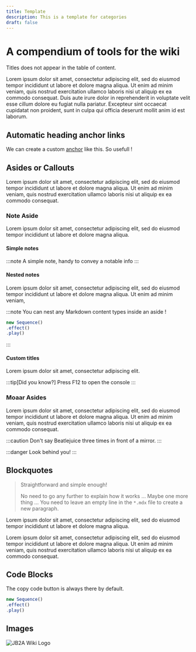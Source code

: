 ```yaml
---
title: Template
description: This is a template for categories
draft: false
---
```


# A compendium of tools for the wiki

Titles does not appear in the table of content. 

Lorem ipsum dolor sit amet, consectetur adipiscing elit, sed do eiusmod tempor incididunt ut labore et dolore magna aliqua. Ut enim ad minim veniam, quis nostrud exercitation ullamco laboris nisi ut aliquip ex ea commodo consequat. Duis aute irure dolor in reprehenderit in voluptate velit esse cillum dolore eu fugiat nulla pariatur. Excepteur sint occaecat cupidatat non proident, sunt in culpa qui officia deserunt mollit anim id est laborum.

## Automatic heading anchor links

We can create a custom [anchor](#anchor) like this. So usefull !

## Asides or Callouts

Lorem ipsum dolor sit amet, consectetur adipiscing elit, sed do eiusmod tempor incididunt ut labore et dolore magna aliqua. Ut enim ad minim veniam, quis nostrud exercitation ullamco laboris nisi ut aliquip ex ea commodo consequat.

### Note Aside

Lorem ipsum dolor sit amet, consectetur adipiscing elit, sed do eiusmod tempor incididunt ut labore et dolore magna aliqua.

#### Simple notes

:::note
A simple note, handy to convey a notable info
:::

#### Nested notes

Lorem ipsum dolor sit amet, consectetur adipiscing elit, sed do eiusmod tempor incididunt ut labore et dolore magna aliqua. Ut enim ad minim veniam,

:::note
You can nest any Markdown content types inside an aside !

```js
new Sequence()
.effect()
.play()
```
:::

#### Custom titles

Lorem ipsum dolor sit amet, consectetur adipiscing elit.

:::tip[Did you know?]
Press F12 to open the console
:::

### Moaar Asides

Lorem ipsum dolor sit amet, consectetur adipiscing elit, sed do eiusmod tempor incididunt ut labore et dolore magna aliqua. Ut enim ad minim veniam, quis nostrud exercitation ullamco laboris nisi ut aliquip ex ea commodo consequat.

:::caution
Don't say Beatlejuice three times in front of a mirror.
:::

:::danger
Look behind you!
:::

## Blockquotes

> Straightforward and simple enough!
>
> No need to go any further to explain how it works ... Maybe one more thing ... You need to leave an empty line in the `*.mdx` file to create a new paragraph.

Lorem ipsum dolor sit amet, consectetur adipiscing elit, sed do eiusmod tempor incididunt ut labore et dolore magna aliqua.

Lorem ipsum dolor sit amet, consectetur adipiscing elit, sed do eiusmod tempor incididunt ut labore et dolore magna aliqua. Ut enim ad minim veniam, quis nostrud exercitation ullamco laboris nisi ut aliquip ex ea commodo consequat.

## Code Blocks

The copy code button is always there by default.

```js
new Sequence()
.effect()
.play()
```

## Images


<Image src={algorithm} alt="JB2A Wiki Logo"/>


